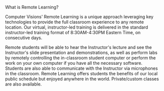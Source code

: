 
<ResponsiveHeading>What is Remote Learning?</ResponsiveHeading>
<Divider />

Computer Visions' Remote Learning is a unique approach leveraging key technologies to provide the full classroom experience to any remote location. Our virtual, instructor-led training is delivered in the standard instructor-led training format of 8:30AM-4:30PM Eastern Time, on consecutive days.

Remote students will be able to hear the Instructor's lecture and see the Instructor's slide presentation and demonstrations, as well as perform labs by remotely controlling the in-classroom student computer or perform the work on your own computer if you have all the necessary software. Students are also able to communicate with the Instructor via microphones in the classroom. Remote Learning offers students the benefits of our local public schedule but enjoyed anywhere in the world. Private/custom classes are also available.
